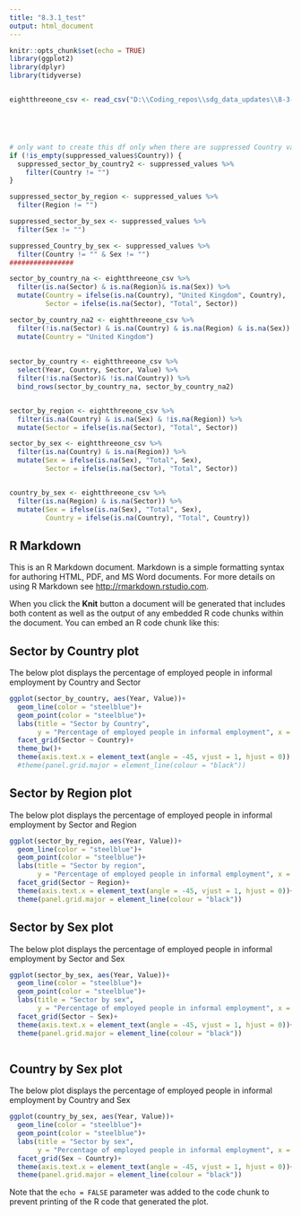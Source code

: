 ```yaml
---
title: "8.3.1_test"
output: html_document
---
```


```r
knitr::opts_chunk$set(echo = TRUE)
library(ggplot2)
library(dplyr)
library(tidyverse)


eightthreeone_csv <- read_csv("D:\\Coding_repos\\sdg_data_updates\\8-3-1\\output\\8-3-1_csv_2021-05-10.csv") 





# only want to create this df only when there are suppressed Country values otherwise I would be creating an empty df
if (!is_empty(suppressed_values$Country)) {
  suppressed_sector_by_country2 <- suppressed_values %>% 
    filter(Country != "")
}

suppressed_sector_by_region <- suppressed_values %>% 
  filter(Region != "")

suppressed_sector_by_sex <- suppressed_values %>% 
  filter(Sex != "")

suppressed_Country_by_sex <- suppressed_values %>% 
  filter(Country != "" & Sex != "")
################

sector_by_country_na <- eightthreeone_csv %>%
  filter(is.na(Sector) & is.na(Region)& is.na(Sex)) %>% 
  mutate(Country = ifelse(is.na(Country), "United Kingdom", Country),
         Sector = ifelse(is.na(Sector), "Total", Sector))

sector_by_country_na2 <- eightthreeone_csv %>%
  filter(!is.na(Sector) & is.na(Country) & is.na(Region) & is.na(Sex)) %>% 
  mutate(Country = "United Kingdom")
  
  
sector_by_country <- eightthreeone_csv %>%
  select(Year, Country, Sector, Value) %>% 
  filter(!is.na(Sector)& !is.na(Country)) %>% 
  bind_rows(sector_by_country_na, sector_by_country_na2)


sector_by_region <- eightthreeone_csv %>%
  filter(is.na(Country) & is.na(Sex) & !is.na(Region)) %>% 
  mutate(Sector = ifelse(is.na(Sector), "Total", Sector))

sector_by_sex <- eightthreeone_csv %>% 
  filter(is.na(Country) & is.na(Region)) %>% 
  mutate(Sex = ifelse(is.na(Sex), "Total", Sex),
         Sector = ifelse(is.na(Sector), "Total", Sector))


country_by_sex <- eightthreeone_csv %>% 
  filter(is.na(Region) & is.na(Sector)) %>% 
  mutate(Sex = ifelse(is.na(Sex), "Total", Sex),
         Country = ifelse(is.na(Country), "Total", Country))

```

## R Markdown

This is an R Markdown document. Markdown is a simple formatting syntax for authoring HTML, PDF, and MS Word documents. For more details on using R Markdown see <http://rmarkdown.rstudio.com>.

When you click the **Knit** button a document will be generated that includes both content as well as the output of any embedded R code chunks within the document. You can embed an R code chunk like this:


## Sector by Country plot

The below plot displays the percentage of employed people in informal employment by Country and Sector

```r



ggplot(sector_by_country, aes(Year, Value))+
  geom_line(color = "steelblue")+
  geom_point(color = "steelblue")+
  labs(title = "Sector by Country",
       y = "Percentage of employed people in informal employment", x = "")+
  facet_grid(Sector ~ Country)+
  theme_bw()+
  theme(axis.text.x = element_text(angle = -45, vjust = 1, hjust = 0))
  #theme(panel.grid.major = element_line(colour = "black"))
```

## Sector by Region plot

The below plot displays the percentage of employed people in informal employment by Sector and Region




```r

ggplot(sector_by_region, aes(Year, Value))+
  geom_line(color = "steelblue")+
  geom_point(color = "steelblue")+
  labs(title = "Sector by region",
       y = "Percentage of employed people in informal employment", x = "")+
  facet_grid(Sector ~ Region)+
  theme(axis.text.x = element_text(angle = -45, vjust = 1, hjust = 0))+
  theme(panel.grid.major = element_line(colour = "black"))


```



## Sector by Sex plot

The below plot displays the percentage of employed people in informal employment by Sector and Sex




```r

ggplot(sector_by_sex, aes(Year, Value))+
  geom_line(color = "steelblue")+
  geom_point(color = "steelblue")+
  labs(title = "Sector by sex",
       y = "Percentage of employed people in informal employment", x = "")+
  facet_grid(Sector ~ Sex)+
  theme(axis.text.x = element_text(angle = -45, vjust = 1, hjust = 0))+
  theme(panel.grid.major = element_line(colour = "black"))



```

## Country by Sex plot

The below plot displays the percentage of employed people in informal employment by Country and Sex



```r

ggplot(country_by_sex, aes(Year, Value))+
  geom_line(color = "steelblue")+
  geom_point(color = "steelblue")+
  labs(title = "Sector by sex",
       y = "Percentage of employed people in informal employment", x = "")+
  facet_grid(Sex ~ Country)+
  theme(axis.text.x = element_text(angle = -45, vjust = 1, hjust = 0))+
  theme(panel.grid.major = element_line(colour = "black"))


```



Note that the `echo = FALSE` parameter was added to the code chunk to prevent printing of the R code that generated the plot.
